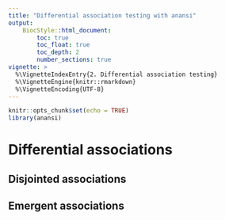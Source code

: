 ```yaml
---
title: "Differential association testing with anansi"
output:
    BiocStyle::html_document:
        toc: true
        toc_float: true
        toc_depth: 2
        number_sections: true
vignette: >
  %\VignetteIndexEntry{2. Differential association testing}
  %\VignetteEngine{knitr::rmarkdown}
  %\VignetteEncoding{UTF-8}
---
```

<p align="justify">    

```r
knitr::opts_chunk$set(echo = TRUE)
library(anansi)
```

# Differential associations

## Disjointed associations

## Emergent associations
